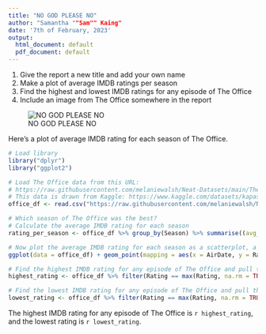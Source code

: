 ```yaml
---
title: "NO GOD PLEASE NO"
author: "Samantha ""Sam"" Kaing"
date: '7th of February, 2023'
output:
  html_document: default
  pdf_document: default
---
```


1. Give the report a new title and add your own name
2. Make a plot of average IMDB ratings per season
3. Find the highest and lowest IMDB ratings for any episode of The Office
4. Include an image from The Office somewhere in the report

![NO GOD PLEASE NO](https://static.onecms.io/wp-content/uploads/sites/6/2018/05/gettyimages-141187266-2000.jpg)

Here's a plot of average IMDB rating for each season of The Office.
```r
# Load library
library("dplyr")
library("ggplot2")

# Load The Office data from this URL:
# https://raw.githubusercontent.com/melaniewalsh/Neat-Datasets/main/TheOfficeIMDBPerEpisode.csv
# This data is drawn from Kaggle: https://www.kaggle.com/datasets/kapastor/the-office-imdb-ratings-per-episode
office_df <- read.csv("https://raw.githubusercontent.com/melaniewalsh/Neat-Datasets/main/TheOfficeIMDBPerEpisode.csv", stringsAsFactors = FALSE)

# Which season of The Office was the best?
# Calculate the average IMDB rating for each season
rating_per_season <- office_df %>% group_by(Season) %>% summarise((avg_rating = mean(Rating, na.rm = TRUE)))

# Now plot the average IMDB rating for each season as a scatterplot, a line plot, or both
ggplot(data = office_df) + geom_point(mapping = aes(x = AirDate, y = Rating))
```
```r

# Find the highest IMDB rating for any episode of The Office and pull the value
highest_rating <- office_df %>% filter(Rating == max(Rating, na.rm = TRUE))

# Find the lowest IMDB rating for any episode of The Office and pull the value
lowest_rating <- office_df %>% filter(Rating == max(Rating, na.rm = TRUE))
```

The highest IMDB rating for any episode of The Office is `r highest_rating`, and the lowest rating is `r lowest_rating`.
